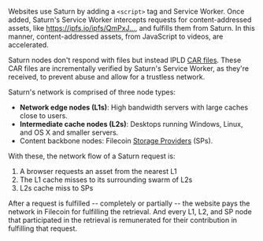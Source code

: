 Websites use Saturn by adding a `<script>` tag and Service Worker. Once added, Saturn's Service Worker intercepts requests for content-addressed assets, like <a href="https://ipfs.io/ipfs/QmPqrxJKR4xuUzcjbAB5KnpmdUnoHPGkWs1XqerSWkgPNa/filecoin-orbit-2.mp4" target="_blank">https://ipfs.io/ipfs/QmPxJ…</a>, and fulfills them from Saturn. In this manner, content-addressed assets, from JavaScript to videos, are accelerated.

Saturn nodes don't respond with files but instead IPLD <a href="https://ipld.io/specs/transport/car/" target="_blank">CAR files</a>. These CAR files are incrementally verified by Saturn's Service Worker, as they're received, to prevent abuse and allow for a trustless network.

Saturn's network is comprised of three node types:

- <b>Network edge nodes (L1s)</b>: High bandwidth servers with large caches close to users.
- <b>Intermediate cache nodes (L2s)</b>: Desktops running Windows, Linux, and OS X and smaller servers.
- Content backbone nodes: Filecoin <a href="https://sp.filecoin.io/" target="_blank">Storage Providers</a> (SPs).

With these, the network flow of a Saturn request is:

 1. A browser requests an asset from the nearest L1
 2. The L1 cache misses to its surrounding swarm of L2s
 3. L2s cache miss to SPs

After a request is fulfilled -- completely or partially -- the website pays the network in Filecoin for fulfilling the retrieval. And every L1, L2, and SP node that participated in the retrieval is remunerated for their contribution in fulfilling that request.
